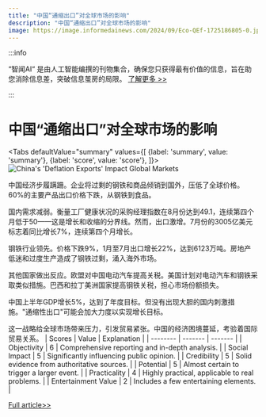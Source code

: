 ```yaml
---
title: "中国“通缩出口”对全球市场的影响"
description: "中国“通缩出口”对全球市场的影响"
image: https://image.informedainews.com/2024/09/Eco-QEf-1725186805-0.jpg
---
```



:::info

“智闻AI“ 是由人工智能编撰的刊物集合，确保您只获得最有价值的信息，旨在助您消除信息差，突破信息茧房的局限。  [了解更多 >>](/)

:::

# 中国“通缩出口”对全球市场的影响


<Tabs
	defaultValue="summary"
	values={[
	{label: 'summary', value: 'summary'},
	{label: 'score', value: 'score'},
]}>
<TabItem value="summary">
<img
  src="https://image.informedainews.com/2024/09/Eco-QEf-1725186805-0.jpg"
  alt="China's 'Deflation Exports' Impact Global Markets"
/>



中国经济步履蹒跚。企业将过剩的钢铁和商品倾销到国外，压低了全球价格。60%的主要产品出口价格下跌，从钢铁到食品。

国内需求减弱。衡量工厂健康状况的采购经理指数在8月份达到49.1，连续第四个月低于50——这是增长和收缩的分界线。然而，出口激增。7月份的3005亿美元标志着同比增长7%，连续第四个月增长。

钢铁行业领先。价格下跌9%，1月至7月出口增长22%，达到6123万吨。房地产低迷和过度生产造成了钢铁过剩，涌入海外市场。

其他国家做出反应。欧盟对中国电动汽车提高关税。美国计划对电动汽车和钢铁采取类似措施。巴西和拉丁美洲国家提高钢铁关税，担心市场份额损失。

中国上半年GDP增长5%，达到了年度目标。但没有出现大胆的国内刺激措施。"通缩性出口"可能会加大力度以实现增长目标。

这一战略给全球市场带来压力，引发贸易紧张。中国的经济困境蔓延，考验着国际贸易关系。
</TabItem>
<TabItem value="score">
	| Scores     | Value   | Explanation |
	| -------- | ------- | ------- |
	| Objectivity  | 6    | Comprehensive reporting and in-depth analysis.    |
	| Social Impact | 5     | Significantly influencing public opinion.    |
	| Credibility    | 5    | Solid evidence from authoritative sources.    |
	| Potential    | 5    | Almost certain to trigger a larger event.    |
	| Practicality    | 4    | Highly practical, applicable to real problems.    |
	| Entertainment Value    | 2    | Includes a few entertaining elements.    |
</TabItem>
</Tabs>

[Full article>>](https://asia.nikkei.com/Economy/China-s-deflation-exports-expand-as-cheap-goods-flood-markets)
